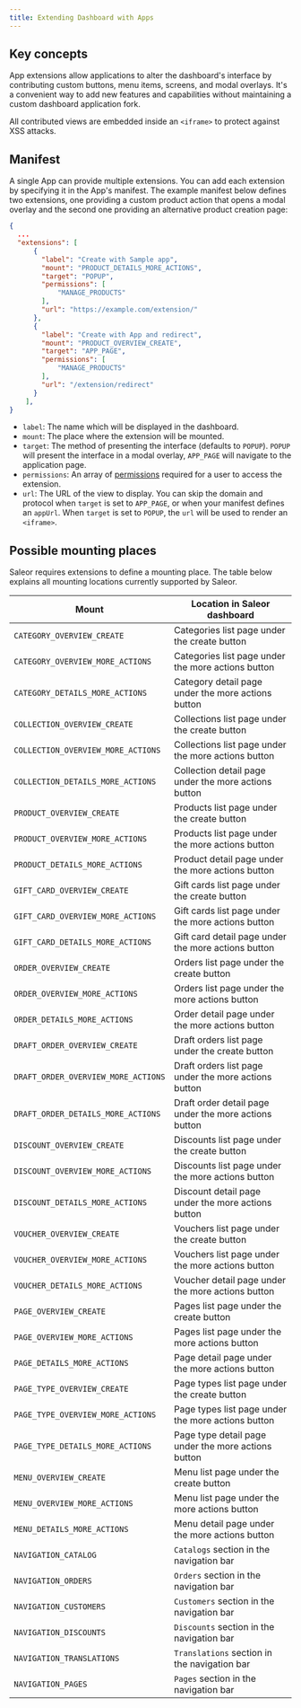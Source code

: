 ```yaml
---
title: Extending Dashboard with Apps
---
```


## Key concepts

App extensions allow applications to alter the dashboard's interface by contributing custom buttons, menu items, screens, and modal overlays. It's a convenient way to add new features and capabilities without maintaining a custom dashboard application fork.

All contributed views are embedded inside an `<iframe>` to protect against XSS attacks.

## Manifest

A single App can provide multiple extensions. You can add each extension by specifying it in the App's manifest.
The example manifest below defines two extensions, one providing a custom product action that opens a modal overlay and the second one providing an alternative product creation page:

```json
{
  ...
  "extensions": [
      {
        "label": "Create with Sample app",
        "mount": "PRODUCT_DETAILS_MORE_ACTIONS",
        "target": "POPUP",
        "permissions": [
            "MANAGE_PRODUCTS"
        ],
        "url": "https://example.com/extension/"
      },
      {
        "label": "Create with App and redirect",
        "mount": "PRODUCT_OVERVIEW_CREATE",
        "target": "APP_PAGE",
        "permissions": [
            "MANAGE_PRODUCTS"
        ],
        "url": "/extension/redirect"
      }
    ],
}
```

- `label`: The name which will be displayed in the dashboard.
- `mount`: The place where the extension will be mounted.
- `target`: The method of presenting the interface (defaults to `POPUP`).
  `POPUP` will present the interface in a modal overlay, `APP_PAGE` will navigate to the application page.
- `permissions`: An array of [permissions](developer/permissions.mdx#app-permissions) required for a user to access the extension.
- `url`: The URL of the view to display. You can skip the domain and protocol when `target` is set to `APP_PAGE`, or when your manifest defines an `appUrl`.
  When `target` is set to `POPUP`, the `url` will be used to render an `<iframe>`.

## Possible mounting places

Saleor requires extensions to define a mounting place. The table below explains all mounting locations currently supported by Saleor.

| Mount                                   | Location in Saleor dashboard                          |
| --------------------------------------- | ----------------------------------------------------- |
| `CATEGORY_OVERVIEW_CREATE`              | Categories list page under the create button          |
| `CATEGORY_OVERVIEW_MORE_ACTIONS`        | Categories list page under the more actions button    |
| `CATEGORY_DETAILS_MORE_ACTIONS`         | Category detail page under the more actions button    |
| `COLLECTION_OVERVIEW_CREATE`            | Collections list page under the create button         |
| `COLLECTION_OVERVIEW_MORE_ACTIONS`      | Collections list page under the more actions button   |
| `COLLECTION_DETAILS_MORE_ACTIONS`       | Collection detail page under the more actions button  |
| `PRODUCT_OVERVIEW_CREATE`               | Products list page under the create button            |
| `PRODUCT_OVERVIEW_MORE_ACTIONS`         | Products list page under the more actions button      |
| `PRODUCT_DETAILS_MORE_ACTIONS`          | Product detail page under the more actions button     |
| `GIFT_CARD_OVERVIEW_CREATE`             | Gift cards list page under the create button          |
| `GIFT_CARD_OVERVIEW_MORE_ACTIONS`       | Gift cards list page under the more actions button    |
| `GIFT_CARD_DETAILS_MORE_ACTIONS`        | Gift card detail page under the more actions button   |
| `ORDER_OVERVIEW_CREATE`                 | Orders list page under the create button              |
| `ORDER_OVERVIEW_MORE_ACTIONS`           | Orders list page under the more actions button        |
| `ORDER_DETAILS_MORE_ACTIONS`            | Order detail page under the more actions button       |
| `DRAFT_ORDER_OVERVIEW_CREATE`           | Draft orders list page under the create button        |
| `DRAFT_ORDER_OVERVIEW_MORE_ACTIONS`     | Draft orders list page under the more actions button  |
| `DRAFT_ORDER_DETAILS_MORE_ACTIONS`      | Draft order detail page under the more actions button |
| `DISCOUNT_OVERVIEW_CREATE`              | Discounts list page under the create button           |
| `DISCOUNT_OVERVIEW_MORE_ACTIONS`        | Discounts list page under the more actions button     |
| `DISCOUNT_DETAILS_MORE_ACTIONS`         | Discount detail page under the more actions button    |
| `VOUCHER_OVERVIEW_CREATE`               | Vouchers list page under the create button            |
| `VOUCHER_OVERVIEW_MORE_ACTIONS`         | Vouchers list page under the more actions button      |
| `VOUCHER_DETAILS_MORE_ACTIONS`          | Voucher detail page under the more actions button     |
| `PAGE_OVERVIEW_CREATE`                  | Pages list page under the create button               |
| `PAGE_OVERVIEW_MORE_ACTIONS`            | Pages list page under the more actions button         |
| `PAGE_DETAILS_MORE_ACTIONS`             | Page detail page under the more actions button        |
| `PAGE_TYPE_OVERVIEW_CREATE`             | Page types list page under the create button          |
| `PAGE_TYPE_OVERVIEW_MORE_ACTIONS`       | Page types list page under the more actions button    |
| `PAGE_TYPE_DETAILS_MORE_ACTIONS`        | Page type detail page under the more actions button   |
| `MENU_OVERVIEW_CREATE`                  | Menu list page under the create button                |
| `MENU_OVERVIEW_MORE_ACTIONS`            | Menu list page under the more actions button          |
| `MENU_DETAILS_MORE_ACTIONS`             | Menu detail page under the more actions button        |
| `NAVIGATION_CATALOG`                    | `Catalogs` section in the navigation bar              |
| `NAVIGATION_ORDERS`                     | `Orders` section in the navigation bar                |
| `NAVIGATION_CUSTOMERS`                  | `Customers` section in the navigation bar             |
| `NAVIGATION_DISCOUNTS`                  | `Discounts` section in the navigation bar             |
| `NAVIGATION_TRANSLATIONS`               | `Translations` section in the navigation bar          |
| `NAVIGATION_PAGES`                      | `Pages` section in the navigation bar                 |
